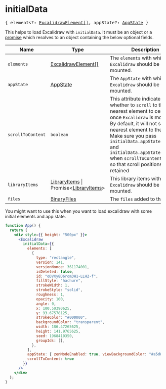 # initialData

<pre>
&#123; elements?: <a href="https://github.com/excalidraw/excalidraw/blob/master/src/element/types.ts#L114">ExcalidrawElement[]</a>, appState?: <a href="https://github.com/excalidraw/excalidraw/blob/master/src/types.ts#L95">AppState</a> &#125;
</pre>

This helps to load Excalidraw with `initialData`. It must be an object or a [promise](https://developer.mozilla.org/en-US/docs/Web/JavaScript/Reference/Global_Objects/Promise/Promise) which resolves to an object containing the below optional fields.

| Name | Type | Description |
| --- | --- | --- |
| `elements` | [ExcalidrawElement[]](https://github.com/excalidraw/excalidraw/blob/master/src/element/types.ts#L114) | The `elements` with which `Excalidraw` should be mounted. |
| `appState` | [AppState](https://github.com/excalidraw/excalidraw/blob/master/src/types.ts#L95) | The `AppState` with which `Excalidraw` should be mounted. |
| `scrollToContent` | `boolean` | This attribute indicates whether to `scroll` to the nearest element to center once `Excalidraw` is mounted. By default, it will not scroll the nearest element to the center. Make sure you pass `initialData.appState.scrollX` and `initialData.appState.scrollY` when `scrollToContent` is false so that scroll positions are retained |
| `libraryItems` | [LibraryItems](https://github.com/excalidraw/excalidraw/blob/master/src/types.ts#L247) &#124; Promise&lt;[LibraryItems](https://github.com/excalidraw/excalidraw/blob/master/src/types.ts#L200)&gt; | This library items with which `Excalidraw` should be mounted. |
| `files` | [BinaryFiles](https://github.com/excalidraw/excalidraw/blob/master/src/types.ts#L82) | The `files` added to the scene. |

You might want to use this when you want to load excalidraw with some initial elements and app state.

```jsx live
function App() {
  return (
    <div style={{ height: "500px" }}>
      <Excalidraw
        initialData={{
          elements: [
            {
              type: "rectangle",
              version: 141,
              versionNonce: 361174001,
              isDeleted: false,
              id: "oDVXy8D6rom3H1-LLH2-f",
              fillStyle: "hachure",
              strokeWidth: 1,
              strokeStyle: "solid",
              roughness: 1,
              opacity: 100,
              angle: 0,
              x: 100.50390625,
              y: 93.67578125,
              strokeColor: "#000000",
              backgroundColor: "transparent",
              width: 186.47265625,
              height: 141.9765625,
              seed: 1968410350,
              groupIds: [],
            },
          ],
          appState: { zenModeEnabled: true, viewBackgroundColor: "#a5d8ff" },
          scrollToContent: true
        }}
      />
    </div>
  );
}
```
